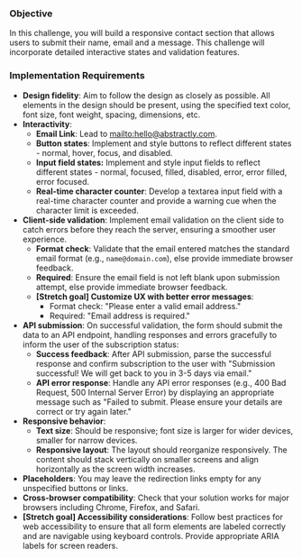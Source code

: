### Objective

In this challenge, you will build a responsive contact section that allows users to submit their name, email and a message. This challenge will incorporate detailed interactive states and validation features.

### Implementation Requirements

- **Design fidelity**: Aim to follow the design as closely as possible. All elements in the design should be present, using the specified text color, font size, font weight, spacing, dimensions, etc.
- **Interactivity**:
  - **Email Link**: Lead to [mailto:hello@abstractly.com](mailto:hello@abstractly.com).
  - **Button states**: Implement and style buttons to reflect different states - normal, hover, focus, and disabled.
  - **Input field states:** Implement and style input fields to reflect different states - normal, focused, filled, disabled, error, error filled, error focused.
  - **Real-time character counter**: Develop a textarea input field with a real-time character counter and provide a warning cue when the character limit is exceeded.
- **Client-side validation**: Implement email validation on the client side to catch errors before they reach the server, ensuring a smoother user experience.
  - **Format check**: Validate that the email entered matches the standard email format (e.g., `name@domain.com`), else provide immediate browser feedback.
  - **Required**: Ensure the email field is not left blank upon submission attempt, else provide immediate browser feedback.
  - **[Stretch goal] Customize UX with better error messages**:
    - Format check: "Please enter a valid email address."
    - Required: "Email address is required."
- **API submission**: On successful validation, the form should submit the data to an API endpoint, handling responses and errors gracefully to inform the user of the subscription status:
  - **Success feedback**: After API submission, parse the successful response and confirm subscription to the user with "Submission successful! We will get back to you in 3-5 days via email."
  - **API error response**: Handle any API error responses (e.g., 400 Bad Request, 500 Internal Server Error) by displaying an appropriate message such as "Failed to submit. Please ensure your details are correct or try again later."
- **Responsive behavior**:
  - **Text size**: Should be responsive; font size is larger for wider devices, smaller for narrow devices.
  - **Responsive layout**: The layout should reorganize responsively. The content should stack vertically on smaller screens and align horizontally as the screen width increases.
- **Placeholders**: You may leave the redirection links empty for any unspecified buttons or links.
- **Cross-browser compatibility**: Check that your solution works for major browsers including Chrome, Firefox, and Safari.
- **[Stretch goal] Accessibility considerations**: Follow best practices for web accessibility to ensure that all form elements are labeled correctly and are navigable using keyboard controls. Provide appropriate ARIA labels for screen readers.
